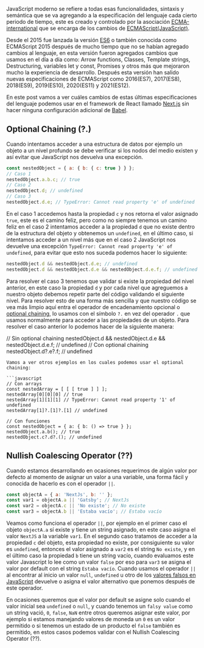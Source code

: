 JavaScript moderno se refiere a todas esas funcionalidades, sintaxis y semántica que se va agregando a la
especificación del lenguaje cada cierto periodo de tiempo, este es creado y controlado por la asociación
[ECMA-international](https://www.ecma-international.org/technical-committees/tc39/) que se encarga de los cambios
de [ECMAScript(JavaScript)](https://www.ecma-international.org/technical-committees/tc39/?tab=general).

Desde el 2015 fue lanzada la versión [ES6](http://es6-features.org/) o también conocida como ECMAScript 2015 después de
mucho tiempo que no se habían agregado cambios al lenguaje, en esta versión fueron agregados cambios que usamos en
el día a día como: Arrow functions, Classes, Template strings, Destructuring, variables let y const, Promises y
otros más que mejoraron mucho la experiencia de desarrollo. Después esta versión han salido nuevas especificaciones de
ECMAScript como 2016(ES7), 2017(ES8), 2018(ES9), 2019(ES10), 2020(ES11) y 2021(ES12).

En este post vamos a ver cuáles cambios de estas últimas especificaciones del lenguaje podemos usar en el framework de
React llamado [Next.js](https://nextjs.org) sin hacer ninguna configuración adicional de [Babel](https://babeljs.io).

## Optional Chaining (?.)

Cuando intentamos acceder a una estructura de datos por ejemplo un objeto a un nivel profundo se debe verificar si los
nodos del medio existen y así evitar que JavaScript nos devuelva una excepción.

```javascript
const nestedObject = { a: { b: { c: true } } };
// Caso 1
nestedObject.a.b.c; // true
// Caso 2
nestedObject.d; // undefined
// Caso 3
nestedObject.d.e; // TypeError: Cannot read property 'e' of undefined
```

En el caso 1 accedemos hasta la propiedad `c` y nos retorna  el valor asignado `true`, este es el camino feliz, pero
como no siempre tenemos un camino feliz en el caso 2 intentamos acceder a la propiedad `d` que no
existe dentro de la estructura del objeto y obtenemos un `undefined`, en el último caso, si intentamos acceder a un nivel
más que en el caso 2 JavaScript nos devuelve una excepción `TypeError: Cannot read property 'e' of undefined`, para
evitar que esto nos suceda podemos hacer lo siguiente:

```javascript
nestedObject.d && nestedObject.d.e; // undefined
nestedObject.d && nestedObject.d.e && nestedObject.d.e.f; // undefined
```
Para resolver el caso 3 tenemos que validar si existe la propiedad del nivel anterior, en este caso la propiedad `d` y
por cada nivel que agreguemos a nuestro objeto debemos repetir parte del código validando el siguiente nivel. Para
resolver esto de una forma más sencilla y que nuestro código se vea más limpio aquí entra el operador de
encadenamiento opcional o [optional chaining](https://github.com/tc39/proposal-optional-chaining), lo usamos con
el símbolo `?.` en vez del operador `.` que usamos normalmente para acceder a las propiedades de un objeto. Para
resolver el caso anterior lo podemos hacer de la siguiente manera:


// Sin optional chaining
nestedObject.d && nestedObject.d.e && nestedObject.d.e.f; // undefined
// Con optional chaining
nestedObject.d?.e?.f; // undefined
```
Vamos a ver otros ejemplos en los cuales podemos usar el optional chaining:

```javascript
// Con arrays
const nestedArray = [ [ [ true ] ] ];
nestedArray[0][0][0] // true
nestedArray[1][1][1] // TypeError: Cannot read property '1' of undefined
nestedArray[1]?.[1]?.[1] // undefined

// Con funciones
const nestedObject = { a: { b: () => true } };
nestedObject.a.b(); // true
nestedObject.c?.d?.(); // undefined
```

## Nullish Coalescing Operator (??)

Cuando estamos desarrollando en ocasiones requerimos de algún valor por defecto al momento de asignar un valor a
una variable, una forma fácil y conocida de hacerlo es con el operador `||`.

```javascript
const objectA = { a: 'NextJs', b: '' };
const var1 = objectA.a || 'Gatsby'; // NextJs
const var2 = objectA.c || 'No existe'; // No existe
const var3 = objectA.b || 'Estaba vacío'; // Estaba vacío
```

Veamos como funciona el operador `||`, por ejemplo en el primer caso el objeto `objectA.a` sí existe y tiene
un string asignado, en este caso asigna el valor `NextJS` a la variable `var1`. En el segundo caso tratamos
de acceder a la propiedad `c` del objeto, esta propiedad no existe, por consiguiente su valor es `undefined`, entonces
el valor asignado a `var2` es el string `No existe`, y en el último caso la propiedad `b` tiene un string vacío,
cuando evaluamos este valor Javascript lo lee como un valor `false` por eso para `var3` se asigna el valor por default con
el string `Estaba vacío`. Cuando usamos el operador `||` al encontrar al inicio un valor `null`, `undefined` u otro
de los [valores falsos en JavaScript](https://developer.mozilla.org/en-US/docs/Glossary/Falsy) devuelve o asigna el
valor alternativo que ponemos después de este operador.

En ocasiones queremos que el valor por default se asigne solo cuando el valor inicial sea `undefined` o `null`, y cuando
tenemos un `falsy value` como un string vació, `0`, `false`, `NaN` entre otros queremos asignar este valor, por ejemplo
si estamos manejando valores de moneda un `0` es un valor permitido o si tenemos un estado de un producto el `false`
también es permitido, en estos casos podemos validar con el Nullish Coalescing Operator (??).


